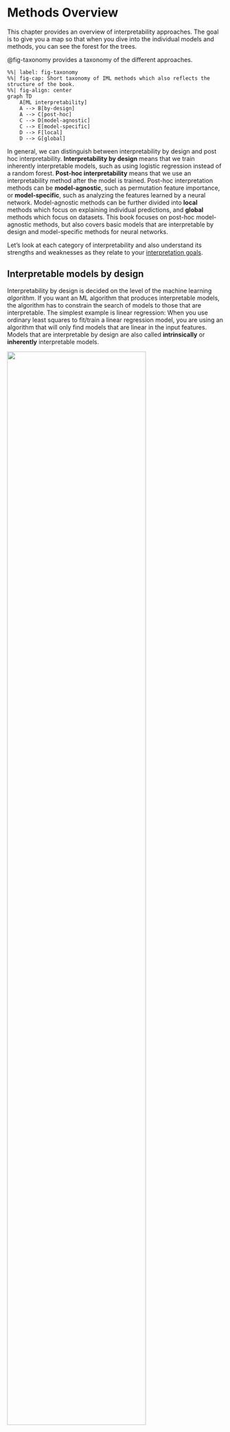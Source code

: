 # Methods Overview

This chapter provides an overview of interpretability approaches.
The goal is to give you a map so that when you dive into the individual models and methods, you can see the forest for the trees.

@fig-taxonomy provides a taxonomy of the different approaches.

```mermaid
%%| label: fig-taxonomy
%%| fig-cap: Short taxonomy of IML methods which also reflects the structure of the book.
%%| fig-align: center
graph TD
    A[ML interpretability]
    A --> B[by-design]
    A --> C[post-hoc]
    C --> D[model-agnostic]
    C --> E[model-specific]
    D --> F[local]
    D --> G[global]
```

In general, we can distinguish between interpretability by design and post hoc interpretability.
**Interpretability by design** means that we train inherently interpretable models, such as using logistic regression instead of a random forest.
**Post-hoc interpretability** means that we use an interpretability method after the model is trained.
Post-hoc interpretation methods can be **model-agnostic**, such as permutation feature importance, or **model-specific**, such as analyzing the features learned by a neural network.
Model-agnostic methods can be further divided into **local** methods which focus on explaining individual predictions, and **global** methods which focus on datasets.
This book focuses on post-hoc model-agnostic methods, but also covers basic models that are interpretable by design and model-specific methods for neural networks.

Let's look at each category of interpretability and also understand its strengths and weaknesses as they relate to your [interpretation goals](#goals).

## Interpretable models by design

Interpretability by design is decided on the level of the machine learning *algorithm*.
If you want an ML algorithm that produces interpretable models, the algorithm has to constrain the search of models to those that are interpretable.
The simplest example is linear regression:
When you use ordinary least squares to fit/train a linear regression model, you are using an algorithm that will only find models that are linear in the input features.
Models that are interpretable by design are also called **intrinsically** or **inherently** interpretable models.

![](./images/interpretable-box.png){width=80% fig-align="center"}

This book covers the most basic interpretability by design approaches:

- [Linear regression](#limo)
- [Logistic regression](#logistic)
- [Linear model extensions](#extend-lm)
- [Decision trees](#tree)
- [Decision rules](#rules)
- [RuleFit](#rulefit)


<!-- more than completely interpretable models -->
Besides these approaches, there are many more approaches to interpretable models, ranging from extensions of these basic approaches to very specialized approaches.
To include all of them would be impossible, so I have focused on the most basic ones.
Here are some examples of other interpretable-by-design approaches:

- Prototype-based neural networks for image classification, called ProtoViT [@ma2024interpretable]. These neural networks are trained so that the image classification is a weighted sum of prototypes (special images from the training data) and sub-prototypes.
- @yang2024inherently proposed inherently interpretable tree ensembles which are boosted trees (e.g., with XGBoost) with adjusted hyperparameters, such as low max depth, a different representation, where feature effects are sorted into main effects and interactions, and some pruning of effects. This approach mixes both interpretability by-design and post-hoc interpretability.
- Model-based boosting, which is an additive modeling framework. The final model is a sum of different effects, which can be linear effects, splines, tree stumps, ... [@buhlmann2007boosting].
- Generalized additive models with automatic interaction detection [@caruana2015intelligible].

But how interpretable are intrinsically interpretable models?
Approaches to interpretable models are wildly different and so are the ways in which we interpret them.
Let's talk about the scope of interpretability, which helps us sort the approaches:

- **The model is entirely interpretable.** Example: a small decision tree can be visualized realistically as an entire model. Or a linear regression model with not too many coefficients.
This scope level is a tough requirement, and again a bit fuzzy at the same time.
My stance is that **entirely interpretable** may only be used for the simplest of models such as very sparse linear regression or very short trees, if at all.
- **Parts of the model are interpretable.** While a regression model with hundreds of features may not be "entirely interpretable", we can still interpret the individual coefficients associated with the features. Or if you have a huge decision list, you can still inspect individual rules. 
- **The model predictions are interpretable.**
Some approaches allow us to interpret individual predictions.
Let's say you would develop a k-nearest neighbor like ML algorithm, but for images.
To classify an image, take the k most similar images and return the most common class.
A prediction is fully explained by showing the k similar images.
Or for decision trees, a prediction is explained by returning the decision list that led to the prediction.

The scope of interpretability is another tool you can use to understand a new interpretability approach you are learning about.
Ask yourself: At which level(s) of interpretability does it operate?

<!-- Strengths and Limitations -->
Models that are interpretable by design are usually easier to debug and improve because we get insights into their inner workings.
But how easy they make your job of improving the model depends a lot on the approach.

Interpretability by design also shines when it comes to justifying models and outputs to others, as they often faithfully explain how predictions were made.
They also tend to make it easier to check with domain experts that the models are consistent with domain knowledge.
Many data-driven fields already have established (interpretable) modeling approaches, such as logistic regression in medical research.

When it comes to discovering insights, interpretable models are a mixed bag.
They make it easy to extract insights about the models themselves.
But it gets trickier when it comes to data insights because of the need for a theoretical link between model structure and data.
To interpret the model in place of the data, you have to assume that the model structure reflects the world -- something statisticians work very hard on and need a lot of assumptions.
But what if there is a model with better predictive performance?
You would have to argue why the interpretable model represents the data correctly, even though its predictive performance is inferior.
In addition, there are often multiple models with similar performance but different interpretations, which makes our job more difficult.
This is called the Rashomon effect.
The problem with this model multiplicity is that it makes it very unclear which model to interpret.

::: {.callout-info}

The Japanese movie Rashomon from 1950 tells four different versions of a murder story.
While each version can explain the events equally well, they are incompatible with each other.
This phenomenon was named the Rashomon effect.

:::


## Post-hoc interpretability

Post-hoc methods are applied after the model has been trained.
These methods can be either model-agnostic or model-specific:

- Model-agnostic: We ignore what's *inside* the model and only analyze how the model output changes with respect to changes in the feature inputs. For example, permuting a feature and measuring how much the model error increases.
- Model-specific: We analyze parts of the model to better understand it. This can be analyzing which types of images a neuron responds the most to in a neural network, or the Gini importance in random forests.

### Model-agnostic methods {#agnostic}

Model-agnostic methods work by the SIPA principle: **sample** from the data, perform an **intervention** on the data, get the **predictions** for the manipulated data, and **aggregate** the results.
[@scholbeck2020sampling]
An example is permutation feature importance:
We take the data (sample), intervene on the data by permuting it, get the model predictions, and compute the model error again and compare it to the original loss (aggregation).


![](./images/agnostic-black-box.png){width=80% fig-align="center"}


Model-agnostic interpretation separates the model interpretation from the model training.
Looking at this from a higher level, the modeling process gains another layer: It starts with the world which we capture in the form of data, from which we learn a model.
On top of that model, we have interpretability methods for humans to consume.
See @fig-big-picture.
For model-agnostic methods, we have this separation, while for interpretability by design, we have model and interpretability layers merged into one.


![The big picture of explainable machine learning. The real world goes through many layers before it reaches the human in the form of explanations.](./images/big-picture.png){#fig-big-picture}

Separating the explanations from the machine learning model (= model-agnostic interpretation methods) has some advantages [@ribeiro2016model].
The biggest strength is flexibility in both the choice of model and the choice of interpretation method.
For example, if you're visualizing feature effects of an XGBoost model with the PDP, you can even change the underlying model and still use the same type of interpretation.
Or, if you no longer like the PDP, you can use ALE without having to change the underlying XGBoost model.
But if you are using a linear regression model and interpreting the coefficients, switching to a rule-based classifier will also change the means of interpretation.
Some methods even give you flexibility in the feature representation used to create the explanations:
For example, you can create explanations based on image patches instead of pixels when explaining image classifier outputs.

Model-agnostic interpretation methods can be further divided into local and global methods.
[Local methods](#local-methods) aim to explain **individual predictions**, while [global methods](#global-methods) describe how features affect predictions **on average**.

#### Local model-agnostic post hoc methods {#local-methods}

Local interpretation methods explain individual predictions.
Approaches in this category are quite diverse:

* [Ceteris paribus](#ceteris-paribus)  plots show how changing a feature changes a prediction.
* [Individual conditional expectation curves](#ice) show how changing one feature changes the prediction of multiple data points.
* [Local surrogate models (LIME)](#lime) explain a prediction by replacing the complex model with a locally interpretable model.
* [Scoped rules (anchors)](#anchors) are rules that describe which feature values "anchor" a prediction, meaning that no matter how many of the other features you change, the prediction remains fixed.
* [Counterfactual explanations](#counterfactual) explain a prediction by examining which features would need to be changed to achieve a desired prediction.
* [Shapley values](#shapley) are an attribution method that fairly assigns the prediction to individual features.
* [SHAP](#shap) is a computation method for Shapley values but also suggests global interpretation methods based on combinations of Shapley values across the data.

LIME and Shapley values (and SHAP) are attribution methods that explain a data point's prediction as the sum of feature effects.
Other methods, such as ceteris paribus and ICE, focus on individual features and how sensitive the prediction function is to those features.
Methods such as counterfactual explanations and Anchors fall somewhere in the middle, relying on a subset of the features to explain a prediction.

<!-- Strengths and Limitations -->
For model debugging, local methods provide a "zoomed in" view that can be useful for understanding edge cases or studying unusual predictions.
For example, you can look at explanations for the prediction with the worst prediction error and see if it's just a difficult data point to predict, or if maybe your model isn't good enough, or the data point is mislabeled.
Beyond that, it's the global model-agnostic methods that are more useful for model improvements.

When it comes to using local interpretation methods to justify individual predictions, the usefulness is mixed:
Methods such as ceteris paribus and counterfactual explanations can be very useful for justifying model predictions because they faithfully reflect the raw model predictions.
Attribution methods like SHAP or LIME are themselves a kind of "model" (or at least more complex estimates) on top of the model being explained and therefore may not be as useful for some high-stakes justification purposes [@rudin2019stop].

Local methods can be useful for data insights.
Attribution methods such as Shapley values work with a reference dataset and therefore allow comparing the current prediction with different subsets, allowing different questions to be asked.
In general the usefulness of model-agnostic interpretation for both local and global methods depends on model performance.
Ceteris paribus plots and ICE are also useful for (local) model insight.

::: {.callout-tip}

You can apply post-hoc methods to models that are interpretable by design.

:::


#### Global model-agnostic post-hoc methods {#global-methods}

Global methods describe the average behavior of a machine learning model across a dataset.
In this book, you will learn about the following model-agnostic global interpretation techniques:

* The [partial dependence plot](#pdp) is a feature effect method.
* [Accumulated local effect plots](#ale) is another feature effect method that works when features are dependent.
* [Feature interaction (H-statistic)](#interaction) quantifies the extent to which the prediction is the result of joint effects of the features.
* [Functional decomposition](#decomposition) is a central idea of interpretability and a technique for decomposing prediction functions into smaller parts.
* [Permutation feature importance](#feature-importance) measures the importance of a feature as an increase in loss when the feature is permuted.
* [Leave one feature out (LOFO)](#lofo) removes a feature and measures the increase in loss after retraining the model without that feature.
* [Surrogate models](#global) replace the original model with a simpler model for interpretation.
* [Prototypes and criticisms](#proto) are representative data points of a distribution and can be used to improve interpretability.

Two broad categories within global model-agnostic methods are **feature effects** and **feature importance**.
Feature effects (PDP, ALE, H-statistic, decomposition) are about showing the relationship between inputs and outputs.
Feature importance (PFI, LOFO, SHAP importance, ...) is about ranking the features by importance, where importance is defined by each of the methods separately.

<!-- goals -->
Since global interpretation methods describe average behavior, they are particularly useful when the modeler wants to debug a model.
In particular, LOFO is related to feature selection methods and is particularly useful for model improvement.

To justify the models to stakeholders, global interpretation methods can provide some broad strokes such as which features were relevant.
You can also use global methods in combination with inherently interpretable models.
For example, while decision rule lists make it easy to justify individual predictions, you may also want to justify the model itself by showing which features were important overall.

Global methods are often expressed as expected values based on the distribution of the data.
For example, the [partial dependence plot](#pdp), a feature effect plot, is the expected prediction when all other features are marginalized out.
This is what makes these methods so useful for understanding the general mechanisms in the data.
My colleagues and I have actually written papers about the PDP and PFI and how they can be used to infer properties about the data [@molnar2023relating,freiesleben2024scientific].

::: {.callout-tip}

By applying global methods to subsets of your data, you can turn those global methods into "group-wise" or "regional" methods.
We'll see this in action in the examples in this book.

:::

### Model-specific post-hoc methods

As the name implies, post-hoc model-specific methods are applied after model training but only work for specific machine learning models.

![](./images/specific-black-box.png){width=80% fig-align="center"}

There are many such examples, ranging from Gini importance for random forests to computing odds ratios for logistic regression.
This book focuses on post-hoc interpretation methods for neural networks.

To make predictions with a neural network, the input data is passed through many layers of multiplication with the learned weights and through non-linear transformations.
A single prediction can involve millions of mathematical operations depending on the architecture of the neural network.
There's no chance that we humans can follow the exact mapping from data input to prediction.
We would have to consider millions of weights interacting in complex ways to understand a neural network's prediction.
To interpret the behavior and predictions of neural networks, we need specific interpretation methods.
Neural networks are an interesting target for interpretation because neural networks learn features and concepts in their hidden layers.
We can leverage that they are gradient-based for computationally efficient methods.

The neural network chapters cover the following techniques that answer different questions:

- [Learned Features](#feature-visualization): What features did the neural network learn?
- [Pixel Attribution (Saliency Maps)](#pixel-attribution): How did each pixel contribute to a particular prediction?
- [Concepts](#neural-concepts): What more abstract concepts did the neural network learn?
-  [Adversarial Examples](#adversarial) are closely related to [counterfactual explanations](#counterfactual): How can we fool the neural network?
-  [Influential Instances](#influential) is a more general approach with a fast implementation for gradient-based methods like neural networks: How influential was a training data point for a given prediction?

In general, the biggest strength of model-specific methods is the ability to learn about the models themselves.
This can also help improve the model and justify it to others.
When it comes to data insights, model-specific methods have similar problems as intrinsically interpretable models:
They need a theoretical justification for why the model interpretation reflects the data.

## The lines are blurred

I've presented different neat categories.
But in reality, the lines between by-design and post-hoc are blurry.
Just a few examples:

- Is logistic regression an intrinsically interpretable model? You have to post-process the coefficients to interpret the odds ratios. And if you want to interpret the model effects at the level of probabilities, you have to compute marginal effects, which can definitely be seen as a post-hoc interpretation method (which can also be applied to other models).
- Boosted tree ensembles are not considered interpretable. But if you set the maximum tree depth to 1, you get boosted tree stumps, which gives you something like a generalized additive model.
- Shapley values to explain individual predictions are solidly classified as model-agnostic. To explain a linear regression prediction, you can multiply each feature value with it's coefficient. These are called effects then. In addition, you can subtract from each effect the average effect from the data. If you do these things, you have computed Shapley values.

The moral of the story.
Interpretability is a fuzzy concept.
Embrace that fuzziness, don't get too attached to one approach, but feel free to mix and match approaches.

[^interpretability-symbolic-regression]: Whether or not symbolic regression is interpretable is probably based on how much the "interpreter" likes algebra.


